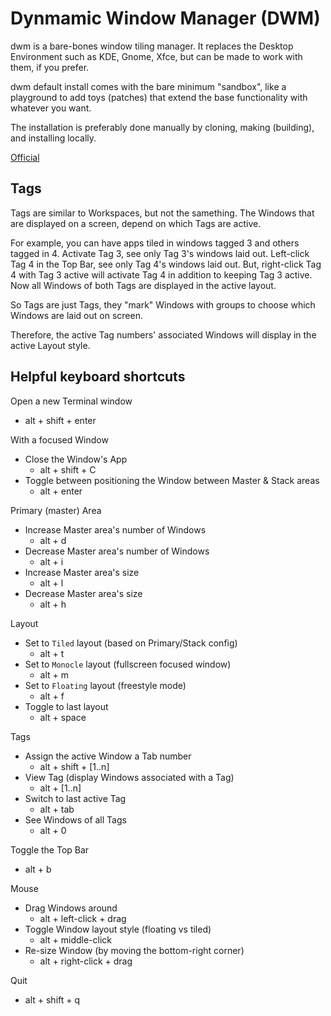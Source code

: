 # Dynmamic Window Manager (DWM)

dwm is a bare-bones window tiling manager. It replaces the Desktop Environment such as KDE, Gnome, Xfce, but can be made to work with them, if you prefer.

dwm default install comes with the bare minimum "sandbox", like a playground to add toys (patches) that extend the base functionality with whatever you want.

The installation is preferably done manually by cloning, making (building), and installing locally.

[Official](https://dwm.suckless.org/)

## Tags

Tags are similar to Workspaces, but not the samething. The Windows that are displayed on a screen, depend on which Tags are active.

For example, you can have apps tiled in windows tagged 3 and others tagged in 4. Activate Tag 3, see only Tag 3's windows laid out. Left-click Tag 4 in the Top Bar, see only Tag 4's windows laid out. But, right-click Tag 4 with Tag 3 active will activate Tag 4 in addition to keeping Tag 3 active. Now all Windows of both Tags are displayed in the active layout.

So Tags are just Tags, they "mark" Windows with groups to choose which Windows are laid out on screen.

Therefore, the active Tag numbers' associated Windows will display in the active Layout style.

## Helpful keyboard shortcuts

Open a new Terminal window
- alt + shift + enter

With a focused Window
- Close the Window's App
    - alt + shift + C
- Toggle between positioning the Window between Master & Stack areas
    - alt + enter

Primary (master) Area
- Increase Master area's number of Windows
    - alt + d
- Decrease Master area's number of Windows
    - alt + i
- Increase Master area's size
    - alt + l
- Decrease Master area's size
    - alt + h

Layout
- Set to `Tiled` layout (based on Primary/Stack config)
    - alt + t
- Set to `Monocle` layout (fullscreen focused window)
    - alt + m
- Set to `Floating` layout (freestyle mode)
    - alt + f
- Toggle to last layout
    - alt + space

Tags
- Assign the active Window a Tab number
    - alt + shift + [1..n]
- View Tag (display Windows associated with a Tag)
    - alt + [1..n]
- Switch to last active Tag
    - alt + tab
- See Windows of all Tags
    - alt + 0

Toggle the Top Bar
- alt + b

Mouse
- Drag Windows around 
    - alt + left-click + drag
- Toggle Window layout style (floating vs tiled)
    - alt + middle-click
- Re-size Window (by moving the bottom-right corner)
    - alt + right-click + drag

Quit
- alt + shift + q

                                                                                                                                                                       